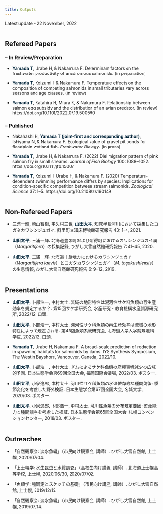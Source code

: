 ```yaml
---
title: Outputs
---
```


Latest update - 22 November, 2022
<br />
<br />

## Refereed Papers
### – In Review/Preparation
- <span style="font-weight:bold; color: #06283D; ">Yamada T</span>, Urabe H, & Nakamura F. Determinant factors on the freshwater productivity of anadromous salmonids. (in preparation)

-  <span style="font-weight:bold; color: #06283D; ">Yamada T</span>, Koizumi I, & Nakamura F. Temperature effects on the composition of competing salmonids in small tributaries vary across seasons and age classes. (in review)

-  <span style="font-weight:bold; color: #06283D; ">Yamada T</span>, Katahira H, Miura K, & Nakamura F. Relationship between salmon egg subsidy and the distribution of an avian predator. (in review) https://doi.org/10.1101/2022.07.19.500590

### – Published
- Nakahashi H, <span style="font-weight:bold; color: #06283D; ">Yamada T (joint-first and corresponding author)</span>, Ishiyama N, & Nakamura F. Ecological value of gravel pit ponds for floodplain wetland fish. *Freshwater Biology*. (in press)

- <span style="font-weight:bold; color: #06283D; ">Yamada T</span>, Urabe H, & Nakamura F. (2022) Diel migration pattern of pink salmon fry in small streams. *Journal of Fish Biology* 100: 1088–1092. https://doi.org/10.1111/jfb.15007

- <span style="font-weight:bold; color: #06283D; ">Yamada T</span>, Koizumi I, Urabe H, & Nakamura F. (2020) Temperature-dependent swimming performance differs by species: Implications for condition-specific competition between stream salmonids. *Zoological Science* 37: 1–5. https://doi.org/10.2108/zs190149
<br />
<br />

## Non-Refereed Papers

- 三浦一輝, 崎山智樹, 宇久村三世, <span style="font-weight:bold; color: #06283D; ">山田太平</span>. 知床半島河川において採集したコガタカワシンジュガイ. 斜里町立知床博物館研究報告 43: 1–4, 2021.

- <span style="font-weight:bold; color: #06283D; ">山田太平</span>, 三浦一輝. 北海道豊頃町および新得町におけるカワシンジュガイ属（*Margaritifera*）の採集記録, ひがし大雪自然館研究報告 7: 41–45, 2020.

- <span style="font-weight:bold; color: #06283D; ">山田太平</span>, 三浦一輝. 北海道十勝地方におけるカワシンジュガイ（*Margaritifera laevis*）とコガタカワシンジュガイ（*M. togakushiensis*）の生息情報, ひがし大雪自然館研究報告 6: 9–12, 2019.
<br />
<br />

## Presentations

- <span style="font-weight:bold; color: #06283D; ">山田太平</span>, 卜部浩一, 中村太士. 流域の地形特性は溯河性サケ科魚類の再生産効率を規定するか？. 第15回サケ学研究会, 水産研究・教育機構水産資源研究所, 2022/12. 口頭.

- <span style="font-weight:bold; color: #06283D; ">山田太平</span>, 卜部浩一, 中村太士. 溯河性サケ科魚類の再生産効率は流域の地形特性によって規定される. 第43回魚類系統研究会, 北海道大学大学院環境科学院, 2022/12. 口頭.

- <span style="font-weight:bold; color: #06283D; ">Yamada T</span>, Urabe H, Nakamura F. A broad-scale prediction of reduction in spawning habitats for salmonids by dams. IYS Synthesis Symposium, The Westin Bayshore, Vancouver, Canada, 2022/10.

- <span style="font-weight:bold; color: #06283D; ">山田太平</span>, 卜部浩一, 中村太士. ダムによるサケ科魚類の産卵環境減少の広域的予測. 日本生態学会第69回全国大会, 福岡国際会議場, 2022/03. ポスター.

- <span style="font-weight:bold; color: #06283D; ">山田太平</span>, 小泉逸郎, 中村太士. 河川性サケ科魚類の水温依存的な種間競争: 季節変化を考慮した野外検証. 日本生態学会第67回全国大会, 名城大学, 2020/03. ポスター.

- <span style="font-weight:bold; color: #06283D; ">山田太平</span>, 小泉逸郎, 卜部浩一, 中村太士. 河川性魚類の分布規定要因: 遊泳能力と種間競争を考慮した検証. 日本生態学会第65回全国大会, 札幌コンベンションセンター, 2018/03. ポスター.
<br />
<br />

## Outreaches

- 「自然観察会: 淡水魚編」（市民向け観察会, 講師）. ひがし大雪自然館, 上士幌, 2020/07/04.

- 「上士幌学: 水生昆虫と水質調査」（高校生向け講義, 講師）. 北海道上士幌高等学校, 上士幌, 2020/06/30, 2020/07/02.

- 「魚類学: 種同定とスケッチの基礎」（市民向け講座, 講師）. ひがし大雪自然館, 上士幌, 2019/12/15.

- 「自然観察会: 淡水魚編」（市民向け観察会, 講師）. ひがし大雪自然館, 上士幌, 2019/07/14.





<!-- Google Fonts -->
<link rel="preconnect" href="https://fonts.googleapis.com"> 
<link rel="preconnect" href="https://fonts.gstatic.com" crossorigin> 
<link href="https://fonts.googleapis.com/css2?family=Josefin+Sans&display=swap" rel="stylesheet">
